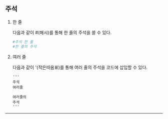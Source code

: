 ## 주석

1. 한 줄

   다음과 같이 #(해시)를 통해 한 줄의 주석을 쓸 수 있다.

   ```python
   #주석 한 줄
   #한 줄의 주석
   ```

2. 여러 줄

   다음과 같이 '(작은따옴표)를 통해 여러 줄의 주석을 코드에 삽입할 수 있다.

   ```
   '''
   주석
   여러줄

   여러줄의
   주석
   '''
   ```

---
